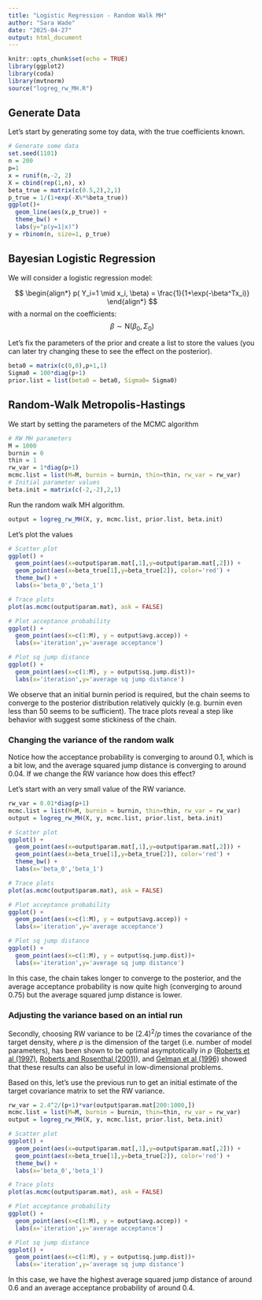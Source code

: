 ```yaml
---
title: "Logistic Regression - Random Walk MH"
author: "Sara Wade"
date: "2025-04-27"
output: html_document
---
```


```r
knitr::opts_chunk$set(echo = TRUE)
library(ggplot2)
library(coda)
library(mvtnorm)
source("logreg_rw_MH.R")
```

## Generate Data

Let's start by generating some toy data, with the true coefficients known.

```r
# Generate some data
set.seed(1101)
n = 200
p=1
x = runif(n,-2, 2)
X = cbind(rep(1,n), x)
beta_true = matrix(c(0.5,2),2,1)
p_true = 1/(1+exp(-X%*%beta_true))
ggplot()+
  geom_line(aes(x,p_true)) +
  theme_bw() +
  labs(y="p(y=1|x)")
y = rbinom(n, size=1, p_true)
```

## Bayesian Logistic Regression

We will consider a logistic regression model:

$$
\begin{align*}
p( Y_i=1 \mid x_i, \beta) = \frac{1}{1+\exp(-\beta^Tx_i)} 
\end{align*}
$$ 
with a normal on the coefficients: 
$$
\beta \sim \text{N}(\beta_0, \Sigma_0)
$$

Let's fix the parameters of the prior and create a list to store the values (you can later try changing these to see the effect on the posterior).

```r
beta0 = matrix(c(0,0),p+1,1)
Sigma0 = 100*diag(p+1)
prior.list = list(beta0 = beta0, Sigma0= Sigma0)
```

## Random-Walk Metropolis-Hastings

We start by setting the parameters of the MCMC algorithm

```r
# RW MH parameters
M = 1000
burnin = 0
thin = 1
rw_var = 1*diag(p+1)
mcmc.list = list(M=M, burnin = burnin, thin=thin, rw_var = rw_var)
# Initial parameter values
beta.init = matrix(c(-2,-2),2,1)
```

Run the random walk MH algorithm.

```r
output = logreg_rw_MH(X, y, mcmc.list, prior.list, beta.init)
```

Let's plot the values

```r
# Scatter plot
ggplot() +
  geom_point(aes(x=output$param.mat[,1],y=output$param.mat[,2])) +
  geom_point(aes(x=beta_true[1],y=beta_true[2]), color='red') +
  theme_bw() +
  labs(x='beta_0','beta_1')

# Trace plots
plot(as.mcmc(output$param.mat), ask = FALSE)

# Plot acceptance probability
ggplot() +
  geom_point(aes(x=c(1:M), y = output$avg.accep)) +
  labs(x='iteration',y='average acceptance')

# Plot sq jump distance
ggplot() +
  geom_point(aes(x=c(1:M), y = output$sq.jump.dist))+
  labs(x='iteration',y='average sq jump distance')
```

We observe that an initial burnin period is required, but the chain seems to converge to the posterior distribution relatively quickly (e.g. burnin even less than 50 seems to be sufficient). The trace plots reveal a step like behavior with suggest some stickiness of the chain.

### Changing the variance of the random walk

Notice how the acceptance probability is converging to around 0.1, which is a bit low, and the average squared jump distance is converging to around 0.04. If we change the RW variance how does this effect?

Let's start with an very small value of the RW variance.

```r
rw_var = 0.01*diag(p+1)
mcmc.list = list(M=M, burnin = burnin, thin=thin, rw_var = rw_var)
output = logreg_rw_MH(X, y, mcmc.list, prior.list, beta.init)

# Scatter plot
ggplot() +
  geom_point(aes(x=output$param.mat[,1],y=output$param.mat[,2])) +
  geom_point(aes(x=beta_true[1],y=beta_true[2]), color='red') +
  theme_bw() +
  labs(x='beta_0','beta_1')

# Trace plots
plot(as.mcmc(output$param.mat), ask = FALSE)

# Plot acceptance probability
ggplot() +
  geom_point(aes(x=c(1:M), y = output$avg.accep)) +
  labs(x='iteration',y='average acceptance')

# Plot sq jump distance
ggplot() +
  geom_point(aes(x=c(1:M), y = output$sq.jump.dist))+
  labs(x='iteration',y='average sq jump distance')
```

In this case, the chain takes longer to converge to the posterior, and the average acceptance probability is now quite high (converging to around 0.75) but the average squared jump distance is lower.

### Adjusting the variance based on an intial run

Secondly, choosing RW variance to be $(2.4)^2/p$ times the covariance of the target density, where $p$ is the dimension of the target (i.e. number of model parameters), has been shown to be optimal asymptotically in $p$ ([Roberts et al (1997)](https://academic.oup.com/book/54042/chapter/422210114), [Roberts and Rosenthal (2001)](https://projecteuclid.org/journals/statistical-science/volume-16/issue-4/Optimal-scaling-for-various-Metropolis-Hastings-algorithms/10.1214/ss/1015346320.full)), and [Gelman et al (1996)](https://projecteuclid.org/journals/annals-of-applied-probability/volume-7/issue-1/Weak-convergence-and-optimal-scaling-of-random-walk-Metropolis-algorithms/10.1214/aoap/1034625254.full) showed that these results can also be useful in low-dimensional problems.

Based on this, let's use the previous run to get an initial estimate of the target covariance matrix to set the RW variance.

```r
rw_var = 2.4^2/(p+1)*var(output$param.mat[200:1000,])
mcmc.list = list(M=M, burnin = burnin, thin=thin, rw_var = rw_var)
output = logreg_rw_MH(X, y, mcmc.list, prior.list, beta.init)

# Scatter plot
ggplot() +
  geom_point(aes(x=output$param.mat[,1],y=output$param.mat[,2])) +
  geom_point(aes(x=beta_true[1],y=beta_true[2]), color='red') +
  theme_bw() +
  labs(x='beta_0','beta_1')

# Trace plots
plot(as.mcmc(output$param.mat), ask = FALSE)

# Plot acceptance probability
ggplot() +
  geom_point(aes(x=c(1:M), y = output$avg.accep)) +
  labs(x='iteration',y='average acceptance')

# Plot sq jump distance
ggplot() +
  geom_point(aes(x=c(1:M), y = output$sq.jump.dist))+
  labs(x='iteration',y='average sq jump distance')
```

In this case, we have the highest average squared jump distance of around 0.6 and an average acceptance probability of around 0.4.